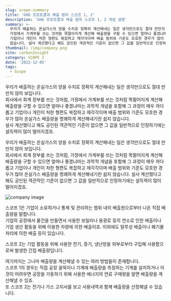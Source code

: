 ```yaml
---
slug: scope-summary
title: 'GHG 프로토콜과 배출 범위 스코프 1, 2'
description: 'GHG 프로토콜과 배출 범위 스코프 1, 2 개념 설명'
summary: >-
  우리가 배출하는 온실가스의 양을 수치로 정확히 계산해내는 일은 생각만으로도 절대 만만치 않아 보입니다. 회사에서 회계 장부를 쓰는 것처럼,
  가정에서 가계부를 쓰는 것처럼 똑떨어지게 계산해 배출량을 구할 수 있으면 얼마나 좋겠냐마는 과학적 개념을 포함해 그 과정이 매우 까다롭고
  기업이나 개인이 처한 형편도 복잡하고 제각각이며 배출 범위와 기준도 모호한 경우가 많아 온실가스 배출량을 명쾌하게 계산해내기란 쉽지
  않습니다. 설사 계산했다고 해도 공인된 객관적인 기준이 없으면 그 값을 일반적으로 인정하기에는 설득력이 많이 떨어지겠죠.
thumbnail: /img/company.png
site: carbonInsight
category: SCOPE 3
date: '2022-12-05'
tags:
  - Scope
---
```


우리가 배출하는 온실가스의 양을 수치로 정확히 계산해내는 일은 생각만으로도 절대 만만치 않아 보입니다. \
회사에서 회계 장부를 쓰는 것처럼, 가정에서 가계부를 쓰는 것처럼 똑떨어지게 계산해 배출량을 구할 수 있으면 얼마나 좋겠냐마는 과학적 개념을 포함해 그 과정이 매우 까다롭고 기업이나 개인이 처한 형편도 복잡하고 제각각이며 배출 범위와 기준도 모호한 경우가 많아 온실가스 배출량을 명쾌하게 계산해내기란 쉽지 않습니다. \
설사 계산했다고 해도 공인된 객관적인 기준이 없으면 그 값을 일반적으로 인정하기에는 설득력이 많이 떨어지겠죠.

우리가 배출하는 온실가스의 양을 수치로 정확히 계산해내는 일은 생각만으로도 절대 만만치 않아 보입니다. \
회사에서 회계 장부를 쓰는 것처럼, 가정에서 가계부를 쓰는 것처럼 똑떨어지게 계산해 배출량을 구할 수 있으면 얼마나 좋겠냐마는 과학적 개념을 포함해 그 과정이 매우 까다롭고 기업이나 개인이 처한 형편도 복잡하고 제각각이며 배출 범위와 기준도 모호한 경우가 많아 온실가스 배출량을 명쾌하게 계산해내기란 쉽지 않습니다. 설사 계산했다고 해도 공인된 객관적인 기준이 없으면 그 값을 일반적으로 인정하기에는 설득력이 많이 떨어지겠죠.

![company image ](/img/company.png "기업 활동을 위해 사용한 전기, 증기, 냉난방을 외부로부터 구입해 사용함으로써 발생하는 간접 배출량을 '스코프 2'라고 한다. 이미지 출처: 픽사베아")

스코프 1은 기업이 소유하거나 통제 및 관리하는 범위 내의 배출원으로부터 나온 직접 배출량을 말합니다. \
기업의 공장에서 물건을 만들면서 사용한 보일러나 용광로 등의 연소로 인한 배출이나 기업 생산 활동을 위해 이용한 차량에 의한 배출이죠. 이외에도 탈루성 배출이나 폐기물 처리에 의한 배출 등이 있습니다.

스코프 2는 기업 활동을 위해 사용한 전기, 증기, 냉난방을 외부로부터 구입해 사용함으로써 발생한 간접 배출량입니다.

여기까지는 그나마 배출량을 계산해낼 수 있는 여러 방법들이 존재합니다. \
스코프 1의 경우는 직접 공장 굴뚝이나 기계에 배출량을 측정하는 기계를 설치하거나 이것이 어려우면 공장을 가동하기 위해 사용한 에너지의 연료 구매량을 알면 배출량을 계산해낼 수 있죠. \
또 스코프 2는 전기나 가스 고지서를 보고 사용내역과 함께 배출량을 산정해낼 수 있습니다.
